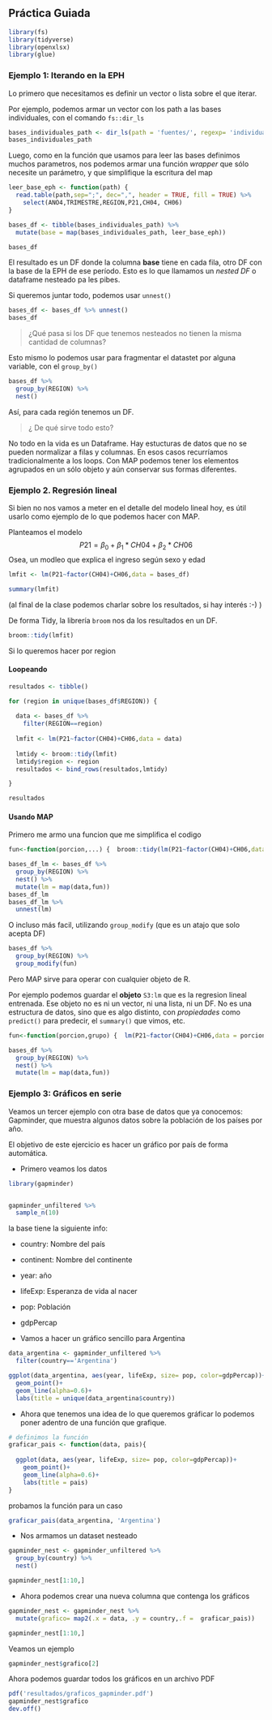 ## Práctica Guiada


```r
library(fs)
library(tidyverse)
library(openxlsx)
library(glue)

```

### Ejemplo 1: Iterando en la EPH

Lo primero que necesitamos es definir un vector o lista sobre el que iterar. 

Por ejemplo, podemos armar un vector con los path a las bases individuales, con el comando `fs::dir_ls`

```r

bases_individuales_path <- dir_ls(path = 'fuentes/', regexp= 'individual')
bases_individuales_path
```

Luego, como en la función que usamos para leer las bases definimos muchos parametros, nos podemos armar una función _wrapper_ que sólo necesite un parámetro, y que simplifique la escritura del map

```r

leer_base_eph <- function(path) {
  read.table(path,sep=";", dec=",", header = TRUE, fill = TRUE) %>% 
    select(ANO4,TRIMESTRE,REGION,P21,CH04, CH06)
}

bases_df <- tibble(bases_individuales_path) %>%
  mutate(base = map(bases_individuales_path, leer_base_eph))

```

```r
bases_df
```

El resultado es un DF donde la columna __base__ tiene en cada fila, otro DF con la base de la EPH de ese período. Esto es lo que llamamos un _nested DF_ o dataframe nesteado pa les pibes.

Si queremos juntar todo, podemos usar `unnest()`

```r
bases_df <- bases_df %>% unnest()
bases_df
```

> ¿Qué pasa si los DF que tenemos nesteados no tienen la misma cantidad de columnas?


Esto mismo lo podemos usar para fragmentar el datastet por alguna variable, con el `group_by()`


```r
bases_df %>% 
  group_by(REGION) %>% 
  nest()

```

Así, para cada región tenemos un DF.

> ¿ De qué sirve todo esto?

No todo en la vida es un Dataframe. Hay estucturas de datos que no se pueden normalizar a filas y columnas. En esos casos recurríamos tradicionalmente a los loops. Con MAP podemos tener los elementos agrupados en un sólo objeto y aún conservar sus formas diferentes.

### Ejemplo 2. Regresión lineal

Si bien no nos vamos a meter en el detalle del modelo lineal hoy, es útil usarlo como ejemplo de lo que podemos hacer con MAP.

Planteamos el modelo 
$$
P21 = \beta_0 + \beta_1*CH04 + \beta_2*CH06
$$
Osea, un modleo que explica el ingreso según sexo y edad


```r

lmfit <- lm(P21~factor(CH04)+CH06,data = bases_df)

summary(lmfit)
```
(al final de la clase podemos charlar sobre los resultados, si hay interés :-) )

De forma Tidy, la librería `broom` nos da los resultados en un DF.

```r
broom::tidy(lmfit)
```
 
 Si lo queremos hacer por region
 
 
#### Loopeando

```r

resultados <- tibble()

for (region in unique(bases_df$REGION)) {
  
  data <- bases_df %>% 
    filter(REGION==region)
  
  lmfit <- lm(P21~factor(CH04)+CH06,data = data)
  
  lmtidy <- broom::tidy(lmfit)
  lmtidy$region <- region
  resultados <- bind_rows(resultados,lmtidy)

}

resultados
```

#### Usando MAP

Primero me armo una funcion que me simplifica el codigo
```r
fun<-function(porcion,...) {  broom::tidy(lm(P21~factor(CH04)+CH06,data = porcion))}
```

```r
bases_df_lm <- bases_df %>%
  group_by(REGION) %>%
  nest() %>%
  mutate(lm = map(data,fun))
bases_df_lm
bases_df_lm %>%
  unnest(lm)
```

O incluso más facil, utilizando `group_modify` (que es un atajo que solo acepta DF)



```r
bases_df %>% 
  group_by(REGION) %>% 
  group_modify(fun)
```


Pero MAP sirve para operar con cualquier objeto de R.

Por ejemplo podemos guardar el __objeto__ `S3:lm` que es la regresion lineal entrenada. Ese objeto no es ni un vector, ni una lista, ni un DF. No es una estructura de datos, sino que es algo distinto, con _propiedades_ como `predict()` para predecir, el `summary()` que vimos, etc.

```r
fun<-function(porcion,grupo) {  lm(P21~factor(CH04)+CH06,data = porcion)}

bases_df %>% 
  group_by(REGION) %>%
  nest() %>%  
  mutate(lm = map(data,fun))
```

### Ejemplo 3: Gráficos en serie

Veamos un tercer ejemplo con otra base de datos que ya conocemos: Gapminder, que muestra algunos datos sobre la población de los países por año.

El objetivo de este ejercicio es hacer un gráfico por país de forma automática. 

- Primero veamos los datos


```r

library(gapminder)


gapminder_unfiltered %>% 
  sample_n(10)

```

la base tiene la siguiente info:

- country: Nombre del país
- continent: Nombre del continente
- year: año
- lifeExp: Esperanza de vida al nacer
- pop: Población
- gdpPercap


- Vamos a hacer un gráfico sencillo para Argentina

```r

data_argentina <- gapminder_unfiltered %>% 
  filter(country=='Argentina')

ggplot(data_argentina, aes(year, lifeExp, size= pop, color=gdpPercap))+
  geom_point()+
  geom_line(alpha=0.6)+
  labs(title = unique(data_argentina$country))
```


- Ahora que tenemos una idea de lo que queremos gráficar lo podemos poner adentro de una función que grafique.

```r


# definimos la función
graficar_pais <- function(data, pais){
  
  ggplot(data, aes(year, lifeExp, size= pop, color=gdpPercap))+
    geom_point()+
    geom_line(alpha=0.6)+
    labs(title = pais)
}

```


probamos la función para un caso

```r
graficar_pais(data_argentina, 'Argentina')

```


- Nos armamos un dataset nesteado

```r

gapminder_nest <- gapminder_unfiltered %>% 
  group_by(country) %>% 
  nest()

gapminder_nest[1:10,]
```

- Ahora podemos crear una nueva columna que contenga los gráficos

```r
gapminder_nest <- gapminder_nest %>% 
  mutate(grafico= map2(.x = data, .y = country,.f =  graficar_pais))

gapminder_nest[1:10,]
```

Veamos un ejemplo


```r
gapminder_nest$grafico[2]
```


Ahora podemos guardar todos los gráficos en un archivo PDF

```r
pdf('resultados/graficos_gapminder.pdf')
gapminder_nest$grafico
dev.off()
```


